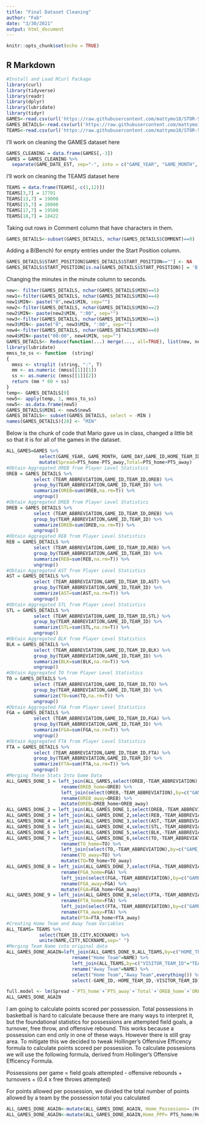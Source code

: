 ---
title: "Final Dataset Cleaning"
author: "Fab"
date: "3/30/2021"
output: html_document
---

```{r setup, include=FALSE}
knitr::opts_chunk$set(echo = TRUE)
```

## R Markdown
```{r}
#Install and Load RCurl Package
library(curl)
library(tidyverse)
library(readr)
library(dplyr)
library(lubridate)
library(tidyr)
GAMES<-read.csv(url('https://raw.githubusercontent.com/mattymo18/STOR-538-Project2-2021/master/Source-Data/games.csv'))
GAMES_DETAILS<-read.csv(url('https://raw.githubusercontent.com/mattymo18/STOR-538-Project2-2021/master/Source-Data/games_details.csv'))
TEAMS<-read.csv(url('https://raw.githubusercontent.com/mattymo18/STOR-538-Project2-2021/master/Source-Data/teams.csv'))
```


I'll work on cleaning the GAMES dataset here
```{r}
GAMES_CLEANING = data.frame(GAMES[,-3])
GAMES = GAMES_CLEANING %>%
  separate(GAME_DATE_EST, sep="-", into = c("GAME_YEAR", "GAME_MONTH", "GAME_DAY"))
```

I'll work on cleaning the TEAMS dataset here
```{r}
TEAMS = data.frame(TEAMS[,-c(1,12)])
TEAMS[3,7] = 17791
TEAMS[13,7] = 19000
TEAMS[15,7] = 20000
TEAMS[17,7] = 19500
TEAMS[18,7] = 18422
```


Taking out rows in Comment column that have characters in them.
```{r}
GAMES_DETAILS<-subset(GAMES_DETAILS, nchar(GAMES_DETAILS$COMMENT)==0)
```

Adding a B(Bench) for empty entries under the Start Position column.
```{r}
GAMES_DETAILS$START_POSITION[GAMES_DETAILS$START_POSITION==""] <- NA
GAMES_DETAILS$START_POSITION[is.na(GAMES_DETAILS$START_POSITION)] = 'B'
```
Changing the minutes in the minute column to seconds.
```{r}
new<- filter(GAMES_DETAILS, nchar(GAMES_DETAILS$MIN)==5)
new1<-filter(GAMES_DETAILS, nchar(GAMES_DETAILS$MIN)==4)
new1$MIN<- paste("0",new1$MIN, sep="")
new2<-filter(GAMES_DETAILS, nchar(GAMES_DETAILS$MIN)==2)
new2$MIN<- paste(new2$MIN, ":00", sep="")
new3<-filter(GAMES_DETAILS, nchar(GAMES_DETAILS$MIN)==1)
new3$MIN<- paste("0", new3$MIN, ":00", sep="")
new4<-filter(GAMES_DETAILS, nchar(GAMES_DETAILS$MIN)==0)
new4$MIN<-paste("00:00", new4$MIN, sep="") 
GAMES_DETAILS<- Reduce(function(...) merge(..., all=TRUE), list(new, new1, new2, new3, new4))
library(lubridate)
mmss_to_ss <- function  (string)
{
  mmss <- strsplit (string, ":", T)
  mm <- as.numeric (mmss[[1]][1])
  ss <- as.numeric (mmss[[1]][2])
  return (mm * 60 + ss)
}
temp<- GAMES_DETAILS[9]
new5<- apply(temp, 1, mmss_to_ss)
new5<- as.data.frame(new5)
GAMES_DETAILS$MIN1 <- new5$new5
GAMES_DETAILS<- subset(GAMES_DETAILS, select = -MIN )
names(GAMES_DETAILS)[28] <- "MIN"
```
Below is the chunk of code that Mario gave us in class, changed a little bit so that it is for all of the games in the dataset. 
```{r}
ALL_GAMES=GAMES %>%
            select(GAME_YEAR, GAME_MONTH, GAME_DAY,GAME_ID,HOME_TEAM_ID,VISITOR_TEAM_ID,PTS_home,PTS_away) %>%
            mutate(Spread=PTS_home-PTS_away,Total=PTS_home+PTS_away)
#Obtain Aggregated OREB from Player Level Statistics
OREB = GAMES_DETAILS %>%
          select (TEAM_ABBREVIATION,GAME_ID,TEAM_ID,OREB) %>%
          group_by(TEAM_ABBREVIATION,GAME_ID,TEAM_ID) %>%
          summarize(OREB=sum(OREB,na.rm=T)) %>%
          ungroup()
#Obtain Aggregated DREB from Player Level Statistics
DREB = GAMES_DETAILS %>%
          select (TEAM_ABBREVIATION,GAME_ID,TEAM_ID,DREB) %>%
          group_by(TEAM_ABBREVIATION,GAME_ID,TEAM_ID) %>%
          summarize(DREB=sum(DREB,na.rm=T)) %>%
          ungroup()
#Obtain Aggregated REB from Player Level Statistics
REB = GAMES_DETAILS %>%
          select (TEAM_ABBREVIATION,GAME_ID,TEAM_ID,REB) %>%
          group_by(TEAM_ABBREVIATION,GAME_ID,TEAM_ID) %>%
          summarize(REB=sum(REB,na.rm=T)) %>%
          ungroup()
#Obtain Aggregated AST from Player Level Statistics
AST = GAMES_DETAILS %>%
          select (TEAM_ABBREVIATION,GAME_ID,TEAM_ID,AST) %>%
          group_by(TEAM_ABBREVIATION,GAME_ID,TEAM_ID) %>%
          summarize(AST=sum(AST,na.rm=T)) %>%
          ungroup()
#Obtain Aggregated STL from Player Level Statistics
STL = GAMES_DETAILS %>%
          select (TEAM_ABBREVIATION,GAME_ID,TEAM_ID,STL) %>%
          group_by(TEAM_ABBREVIATION,GAME_ID,TEAM_ID) %>%
          summarize(STL=sum(STL,na.rm=T)) %>%
          ungroup()
#Obtain Aggregated BLK from Player Level Statistics
BLK = GAMES_DETAILS %>%
          select (TEAM_ABBREVIATION,GAME_ID,TEAM_ID,BLK) %>%
          group_by(TEAM_ABBREVIATION,GAME_ID,TEAM_ID) %>%
          summarize(BLK=sum(BLK,na.rm=T)) %>%
          ungroup()
#Obtain Aggregated TO from Player Level Statistics
TO = GAMES_DETAILS %>%
          select (TEAM_ABBREVIATION,GAME_ID,TEAM_ID,TO) %>%
          group_by(TEAM_ABBREVIATION,GAME_ID,TEAM_ID) %>%
          summarize(TO=sum(TO,na.rm=T)) %>%
          ungroup()
#Obtain Aggregated FGA from Player Level Statistics
FGA = GAMES_DETAILS %>%
          select (TEAM_ABBREVIATION,GAME_ID,TEAM_ID,FGA) %>%
          group_by(TEAM_ABBREVIATION,GAME_ID,TEAM_ID) %>%
          summarize(FGA=sum(FGA,na.rm=T)) %>%
          ungroup()
#Obtain Aggregated FTA from Player Level Statistics
FTA = GAMES_DETAILS %>%
          select (TEAM_ABBREVIATION,GAME_ID,TEAM_ID,FTA) %>%
          group_by(TEAM_ABBREVIATION,GAME_ID,TEAM_ID) %>%
          summarize(FTA=sum(FTA,na.rm=T)) %>%
          ungroup()
#Merging These Stats Into Game Data
ALL_GAMES_DONE_1 = left_join(ALL_GAMES,select(OREB,-TEAM_ABBREVIATION),by=c("GAME_ID","HOME_TEAM_ID"="TEAM_ID")) %>%
                    rename(OREB_home=OREB) %>%
                    left_join(select(OREB,-TEAM_ABBREVIATION),by=c("GAME_ID","VISITOR_TEAM_ID"="TEAM_ID")) %>%
                    rename(OREB_away=OREB) %>%
                    mutate(OREB=OREB_home+OREB_away)
ALL_GAMES_DONE_2 = left_join(ALL_GAMES_DONE_1,select(DREB,-TEAM_ABBREVIATION),by=c("GAME_ID","HOME_TEAM_ID"="TEAM_ID"))
ALL_GAMES_DONE_3 = left_join(ALL_GAMES_DONE_2,select(REB,-TEAM_ABBREVIATION),by=c("GAME_ID","HOME_TEAM_ID"="TEAM_ID"))
ALL_GAMES_DONE_4 = left_join(ALL_GAMES_DONE_3,select(AST,-TEAM_ABBREVIATION),by=c("GAME_ID","HOME_TEAM_ID"="TEAM_ID"))
ALL_GAMES_DONE_5 = left_join(ALL_GAMES_DONE_4,select(STL,-TEAM_ABBREVIATION),by=c("GAME_ID","HOME_TEAM_ID"="TEAM_ID"))
ALL_GAMES_DONE_6 = left_join(ALL_GAMES_DONE_5,select(BLK,-TEAM_ABBREVIATION),by=c("GAME_ID","HOME_TEAM_ID"="TEAM_ID"))
ALL_GAMES_DONE_7 = left_join(ALL_GAMES_DONE_6,select(TO,-TEAM_ABBREVIATION),by=c("GAME_ID","HOME_TEAM_ID"="TEAM_ID")) %>%
                    rename(TO_home=TO) %>%
                    left_join(select(TO,-TEAM_ABBREVIATION),by=c("GAME_ID","VISITOR_TEAM_ID"="TEAM_ID")) %>%
                    rename(TO_away=TO) %>%
                    mutate(TO=TO_home+TO_away)
ALL_GAMES_DONE_8 = left_join(ALL_GAMES_DONE_7,select(FGA,-TEAM_ABBREVIATION),by=c("GAME_ID","HOME_TEAM_ID"="TEAM_ID")) %>%
                    rename(FGA_home=FGA) %>%
                    left_join(select(FGA,-TEAM_ABBREVIATION),by=c("GAME_ID","VISITOR_TEAM_ID"="TEAM_ID")) %>%
                    rename(FGA_away=FGA) %>%
                    mutate(FGA=FGA_home+FGA_away)
ALL_GAMES_DONE_9 = left_join(ALL_GAMES_DONE_8,select(FTA,-TEAM_ABBREVIATION),by=c("GAME_ID","HOME_TEAM_ID"="TEAM_ID")) %>%
                    rename(FTA_home=FTA) %>%
                    left_join(select(FTA,-TEAM_ABBREVIATION),by=c("GAME_ID","VISITOR_TEAM_ID"="TEAM_ID")) %>%
                    rename(FTA_away=FTA) %>%
                    mutate(FTA=FTA_home+FTA_away)
#Creating Home Team and Away Team Variables
ALL_TEAMS= TEAMS %>%
            select(TEAM_ID,CITY,NICKNAME) %>%
            unite(NAME,CITY,NICKNAME,sep=" ")
#Merging Team Name into original data
ALL_GAMES_DONE_AGAIN=left_join(ALL_GAMES_DONE_9,ALL_TEAMS,by=c("HOME_TEAM_ID"="TEAM_ID")) %>%
                        rename("Home Team"=NAME) %>%
                        left_join(ALL_TEAMS,by=c("VISITOR_TEAM_ID"="TEAM_ID")) %>%
                        rename("Away Team"=NAME) %>%
                        select("Home Team","Away Team",everything()) %>%
                        select(-GAME_ID,-HOME_TEAM_ID,-VISITOR_TEAM_ID)
```

```{r}
full.model <- lm(Spread ~`PTS_home`+`PTS_away`+`Total`+`OREB_home`+`OREB_away`+`OREB`+`DREB`+`REB`+`AST`+`STL`+`BLK`+`TO`   , data = ALL_GAMES_DONE_AGAIN)
ALL_GAMES_DONE_AGAIN
```
I am going to calculate points scored per possession. Total possessions in basketball is hard to calculate because there are many ways to interpret it, but the foundational statistics for possessions are  attempted field goals, a turnover, free throw, and offensive rebound. This works because a possession can end only in one of these ways. However there is still gray area. To mitigate this we decided to tweak Hollinger's Offensive Efficency formula to calculate points scored per possession. To calculate possesions we will use the following formula, derived from Hollinger's Offensive Efficency Formula.

Possessions per game = field goals attempted - offensive rebounds + turnovers + (0.4 x free throws attempted)

For points allowed per possession, we divided the total number of points allowed by a team by the possession total you calculated 
```{r}
ALL_GAMES_DONE_AGAIN<-mutate(ALL_GAMES_DONE_AGAIN, Home_Possesions= (FGA_home-OREB_home+TO_home+(.4*FTA_home)), Away_Possesions=FGA_away-OREB_away+TO_away+(.4*FTA_away))
ALL_GAMES_DONE_AGAIN<-mutate(ALL_GAMES_DONE_AGAIN,Home_PPP= PTS_home/Home_Possesions, Away_PPP=PTS_away/Away_Possesions)
```

